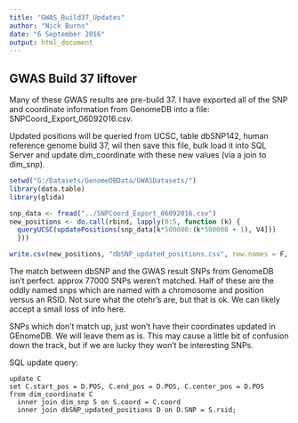 ```yaml
---
title: "GWAS_Build37_Updates"
author: "Nick Burns"
date: "6 September 2016"
output: html_document
---
```


## GWAS Build 37 liftover

Many of these GWAS results are pre-build 37. I have exported all of the SNP and coordinate information from GenomeDB into a file: SNPCoord_Export_06092016.csv.

Updated positions will be queried from UCSC, table dbSNP142, human reference genome build 37, wil then save this file, bulk load it into SQL Server and update dim_coordinate with these new values (via a join to dim_snp).

```r
setwd("G:/Datasets/GenomeDBData/GWASDatasets/")
library(data.table)
library(glida)

snp_data <- fread("../SNPCoord_Export_06092016.csv")
new_positions <- do.call(rbind, lapply(0:5, function (k) {
  queryUCSC(updatePositions(snp_data[k*500000:(k*500000 + 1), V4]))
  }))

write.csv(new_positions, "dbSNP_updated_positions.csv", row.names = F, quote = F)
```


The match between dbSNP and the GWAS result SNPs from GenomeDB isn't perfect. approx 77000 SNPs weren't matched. Half of these are the oddly named snps which are named with a chromosome and position versus an RSID. Not sure what the otehr's are, but that is ok. We can likely accept a small loss of info here.

SNPs which don't match up, just won't have their coordinates updated in GEnomeDB. We will leave them as is. This may cause a little bit of confusion down the track, but if we are lucky they won't be interesting SNPs.

SQL update query:

```
update C
set C.start_pos = D.POS, C.end_pos = D.POS, C.center_pos = D.POS
from dim_coordinate C
  inner join dim_snp S on S.coord = C.coord
  inner join dbSNP_updated_positions D on D.SNP = S.rsid;
```